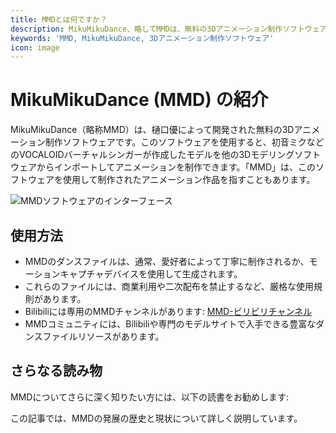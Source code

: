 ```yaml
---
title: MMDとは何ですか？
description: MikuMikuDance、略してMMDは、無料の3Dアニメーション制作ソフトウェアです。
keywords: 'MMD, MikuMikuDance, 3Dアニメーション制作ソフトウェア'
icon: image
---
```


# MikuMikuDance (MMD) の紹介

MikuMikuDance（略称MMD）は、樋口優によって開発された無料の3Dアニメーション制作ソフトウェアです。このソフトウェアを使用すると、初音ミクなどのVOCALOIDバーチャルシンガーが作成したモデルを他の3Dモデリングソフトウェアからインポートしてアニメーションを制作できます。「MMD」は、このソフトウェアを使用して制作されたアニメーション作品を指すこともあります。

<Frame>
  <img src="https://oss.vidol.chat/mikumikudance.png" alt="MMDソフトウェアのインターフェース" />
</Frame>

## 使用方法

- MMDのダンスファイルは、通常、愛好者によって丁寧に制作されるか、モーションキャプチャデバイスを使用して生成されます。
- これらのファイルには、商業利用や二次配布を禁止するなど、厳格な使用規則があります。
- Bilibiliには専用のMMDチャンネルがあります: [MMD-ビリビリチャンネル](https://www.bilibili.com/v/channel/1126/?tab=featured)
- MMDコミュニティには、Bilibiliや専門のモデルサイトで入手できる豊富なダンスファイルリソースがあります。

## さらなる読み物

MMDについてさらに深く知りたい方には、以下の読書をお勧めします:

<Card title="MMDの発展の歴史と現状について" icon="book" href="https://www.gcores.com/articles/23767">
  この記事では、MMDの発展の歴史と現状について詳しく説明しています。
</Card>

